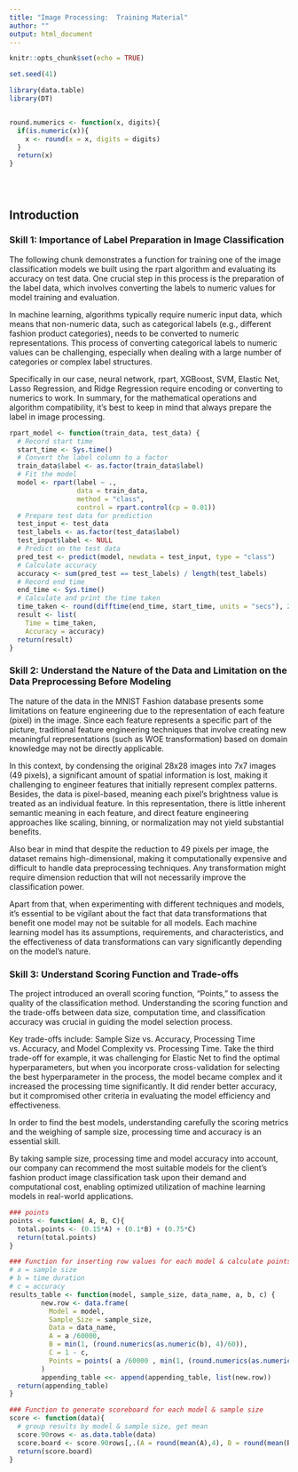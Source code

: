 ```yaml
---
title: "Image Processing:  Training Material"
author: ""
output: html_document
---
```


```r
knitr::opts_chunk$set(echo = TRUE)
```

```r
set.seed(41)
```

```r
library(data.table)
library(DT)
```

```r

```

```r
round.numerics <- function(x, digits){
  if(is.numeric(x)){
    x <- round(x = x, digits = digits)
  }
  return(x)
}
```

```r

```

```r

```


```r

```



## Introduction


### Skill 1: Importance of Label Preparation in Image Classification

The following chunk demonstrates a function for training one of the image classification models we built using the rpart algorithm and evaluating its accuracy on test data. One crucial step in this process is the preparation of the label data, which involves converting the labels to numeric values for model training and evaluation.

In machine learning, algorithms typically require numeric input data, which means that non-numeric data, such as categorical labels (e.g., different fashion product categories), needs to be converted to numeric representations. This process of converting categorical labels to numeric values can be challenging, especially when dealing with a large number of categories or complex label structures.

Specifically in our case, neural network, rpart, XGBoost, SVM, Elastic Net, Lasso Regression, and Ridge Regression require encoding or converting to numerics to work. In summary, for the mathematical operations and algorithm compatibility, it's best to keep in mind that always prepare the label in image processing.

```r
rpart_model <- function(train_data, test_data) {
  # Record start time
  start_time <- Sys.time()
  # Convert the label column to a factor
  train_data$label <- as.factor(train_data$label)
  # Fit the model
  model <- rpart(label ~ ., 
                 data = train_data, 
                 method = "class", 
                 control = rpart.control(cp = 0.01))
  # Prepare test data for prediction
  test_input <- test_data
  test_labels <- as.factor(test_data$label)
  test_input$label <- NULL
  # Predict on the test data
  pred_test <- predict(model, newdata = test_input, type = "class")
  # Calculate accuracy
  accuracy <- sum(pred_test == test_labels) / length(test_labels)
  # Record end time
  end_time <- Sys.time()
  # Calculate and print the time taken
  time_taken <- round(difftime(end_time, start_time, units = "secs"), 2)
  result <- list(
    Time = time_taken,
    Accuracy = accuracy)
  return(result)
}
```
### Skill 2: Understand the Nature of the Data and Limitation on the Data  Preprocessing Before Modeling

The nature of the data in the MNIST Fashion database presents some limitations on feature engineering due to the representation of each feature (pixel) in the image. Since each feature represents a specific part of the picture, traditional feature engineering techniques that involve creating new meaningful representations (such as WOE transformation) based on domain knowledge may not be directly applicable. 

In this context, by condensing the original 28x28 images into 7x7 images (49 pixels), a significant amount of spatial information is lost, making it challenging to engineer features that initially represent complex patterns. Besides, the data is pixel-based, meaning each pixel's brightness value is treated as an individual feature. In this representation, there is little inherent semantic meaning in each feature, and direct feature engineering approaches like scaling, binning, or normalization may not yield substantial benefits. 

Also bear in mind that despite the reduction to 49 pixels per image, the dataset remains high-dimensional, making it computationally expensive and difficult to handle data preprocessing techniques. Any transformation might require dimension reduction that will not necessarily improve the classification power. 

Apart from that, when experimenting with different techniques and models, it's essential to be vigilant about the fact that data transformations that benefit one model may not be suitable for all models. Each machine learning model has its assumptions, requirements, and characteristics, and the effectiveness of data transformations can vary significantly depending on the model's nature. 

### Skill 3: Understand Scoring Function and Trade-offs 

The project introduced an overall scoring function, "Points," to assess the quality of the classification method. Understanding the scoring function and the trade-offs between data size, computation time, and classification accuracy was crucial in guiding the model selection process. 

Key trade-offs include: Sample Size vs. Accuracy, Processing Time vs. Accuracy, and Model Complexity vs. Processing Time. Take the third trade-off for example, it was challenging for Elastic Net to find the optimal hyperparameters, but when you incorporate cross-validation for selecting the best hyperparameter in the process, the model became complex and it increased the processing time significantly. It did render better accuracy, but it compromised other criteria in evaluating the model efficiency and effectiveness. 

In order to find the best models, understanding carefully the scoring metrics and the weighing of sample size, processing time and accuracy is an essential skill.

By taking sample size, processing time and model accuracy into account, our company can recommend the most suitable models for the client's fashion product image classification task upon their demand and computational cost, enabling optimized  utilization of machine learning models in real-world applications.

```r
### points
points <- function( A, B, C){
  total.points <- (0.15*A) + (0.1*B) + (0.75*C)
  return(total.points)
}

### Function for inserting row values for each model & calculate points
# a = sample size
# b = time duration
# c = accuracy
results_table <- function(model, sample_size, data_name, a, b, c) {
        new.row <- data.frame(
          Model = model,
          Sample_Size = sample_size,
          Data = data_name,
          A = a /60000,
          B = min(1, (round.numerics(as.numeric(b), 4)/60)),
          C = 1 - c,
          Points = points( a /60000 , min(1, (round.numerics(as.numeric(b), 4)/60)), 1 - c)
        )
        appending_table <<- append(appending_table, list(new.row))
  return(appending_table)
}

### Function to generate scoreboard for each model & sample size
score <- function(data){
  # group results by model & sample size, get mean
  score.90rows <- as.data.table(data)
  score.board <- score.90rows[,.(A = round(mean(A),4), B = round(mean(B),4), C = round(mean(C),4), Points = round(mean(Points),4)), by=c("Model", "Sample_Size")]
  return(score.board)
}
```

